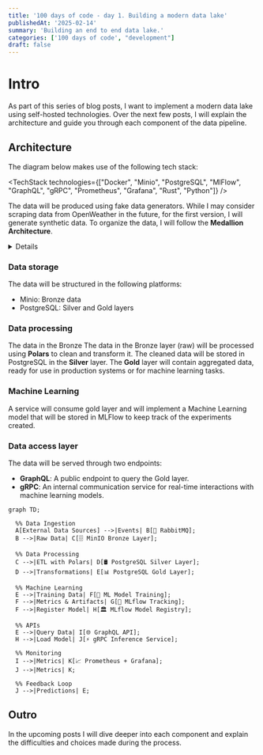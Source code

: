 ```yaml
---
title: '100 days of code - day 1. Building a modern data lake'
publishedAt: '2025-02-14'
summary: 'Building an end to end data lake.'
categories: ['100 days of code', "development"]
draft: false
---
```


# Intro

As part of this series of blog posts, I want to implement a modern data lake using self-hosted technologies. Over the next few posts, I will explain the architecture and guide you through each component of the data pipeline.

## Architecture

The diagram below makes use of the following tech stack:

<TechStack technologies={["Docker", "Minio", "PostgreSQL",
     "MlFlow", "GraphQL", "gRPC",
     "Prometheus", "Grafana", "Rust", "Python"]}
/>

The data will be produced using fake data generators. While I may consider scraping data from OpenWeather in the future, for the first version, I will generate synthetic data.
To organize the data, I will follow the **Medallion Architecture**.

<Details summary="About the medallion architecture">
  Medallion architecture is a pattern used to logically organize data and improve its structure and quality as the data flows through each layer. It consists of three main layers:
    - **Bronze**: Raw data
    - **Silver**: Cleaned data
    - **Gold**: Aggregated data ready to be used in production
</Details>

### Data storage
The data will be structured in the following platforms:
- Minio: Bronze data
- PostgreSQL: Silver and Gold layers

### Data processing
The data in the Bronze The data in the Bronze layer (raw) will be processed using **Polars** to clean and transform it.
 The cleaned data will be stored in PostgreSQL in the **Silver** layer.
The **Gold** layer will contain aggregated data, ready for use in production systems or for machine learning tasks.

### Machine Learning
A service will consume gold layer and will implement a Machine Learning model that will be stored in MLFlow
to keep track of the experiments created.

### Data access layer
The data will be served through two endpoints:
- **GraphQL**: A public endpoint to query the Gold layer.
- **gRPC**: An internal communication service for real-time interactions with machine learning models.

```mermaid
graph TD;

  %% Data Ingestion
  A[External Data Sources] -->|Events| B[🐇 RabbitMQ];
  B -->|Raw Data| C[🗄️ MinIO Bronze Layer];

  %% Data Processing
  C -->|ETL with Polars| D[🛢️ PostgreSQL Silver Layer];
  D -->|Transformations| E[📊 PostgreSQL Gold Layer];

  %% Machine Learning
  E -->|Training Data| F[🤖 ML Model Training];
  F -->|Metrics & Artifacts| G[📜 MLflow Tracking];
  F -->|Register Model| H[🏛️ MLflow Model Registry];

  %% APIs
  E -->|Query Data| I[🌐 GraphQL API];
  H -->|Load Model| J[⚡ gRPC Inference Service];

  %% Monitoring
  I -->|Metrics| K[📈 Prometheus + Grafana];
  J -->|Metrics| K;

  %% Feedback Loop
  J -->|Predictions| E;

```

## Outro

In the upcoming posts I will dive deeper into each component and explain the difficulties and choices made during the process.